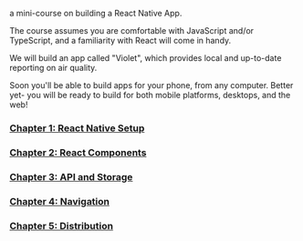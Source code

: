

a mini-course on building a React Native App.

The course assumes you are comfortable with JavaScript and/or TypeScript, and a familiarity with React will come in handy.

We will build an app called "Violet", which provides local and up-to-date reporting on air quality.

Soon you'll be able to build apps for your phone, from any computer. Better yet- you will be ready to build for both mobile platforms, desktops, and the web!

### [Chapter 1: React Native Setup](/react-native-setup)
### [Chapter 2: React Components](/react-native-components)
### [Chapter 3: API and Storage](/react-native-data-basics)
### [Chapter 4: Navigation](/react-native-navigation)
### [Chapter 5: Distribution](/react-native-distribution)